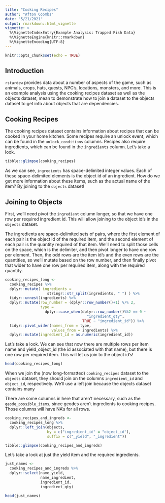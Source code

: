 ```yaml
---
title: "Cooking Recipes"
author: "Afton Coombs"
date: "5/21/2021"
output: rmarkdown::html_vignette
vignette: >
  %\VignetteIndexEntry{Example Analysis: Trapped Fish Data}
  %\VignetteEngine{knitr::rmarkdown}
  %\VignetteEncoding{UTF-8}
---
```


```r
knitr::opts_chunk$set(echo = TRUE)
```

## Introduction
`rstardew` provides data about a number of aspects of the game, such as animals, crops, hats, quests, NPC's, locations, monsters, and more. This
is an example analysis using the cooking recipes dataset as well as the 
objects dataset, mean to demonstrate how to join a dataset to the objects
dataset to get info about objects that are dependencies.

## Cooking Recipes
The cooking recipes dataset contains information about recipes that can be cooked in your home kitchen. Some recipes require an unlock event, which can be found in the `unlock_conditions` columns. Recipes also require ingredients, which can be found in the `ingredients` column. Let's take a look.

```r
tibble::glimpse(cooking_recipes)
```

As we can see, `ingredients` has space-delimited integer values. Each of these space-delimited elements is the object id of an ingredient. How do we get more information about these items, such as the actual name of the item? By joining to the `objects` dataset!

## Joining to Objects
First, we'll need pivot the `ingredient` column longer, so that we have one row per required ingredient id. This will allow joining to the object id's in the `objects` dataset.

The ingredients are space-delimited sets of pairs, where the first element of each pair is the object id of the required item, and the second element of each pair is the quantity required of that item. We'll need to split those cells on the space, which is the delimiter, and then pivot longer to have one row per element. Then, the odd rows are the item id's and the even rows are the quantities, so we'll mutate based on the row number, and then finally pivot that wider to have one row per required item, along with the required quantity.

```r
cooking_recipes_long <-
  cooking_recipes %>%
  dplyr::mutate( ingredients =
                   stringr::str_split(ingredients, " ") ) %>%
  tidyr::unnest(ingredients) %>%
  dplyr::mutate(row_number = (dplyr::row_number()+1) %/% 2,
                type =
                  dplyr::case_when(dplyr::row_number()%%2 == 0 ~
                                     "ingredient_qty",
                                   TRUE ~ "ingredient_id")) %>%
  tidyr::pivot_wider(names_from = type, 
                     values_from = ingredients) %>%
  dplyr::mutate(ingredient_id = as.numeric(ingredient_id))
```

Let's take a look. We can see that now there are multiple rows per item name and yield_object_id (the id associated with that name), but there is one row per required item. This will let us join to the object id's!

```r
head(cooking_recipes_long)
```

When we join the (now long-formatted) `cooking_recipes` dataset to the `objects` dataset, they should join on the columns `ingredient_id` and `object_id`, respectively. We'll use a left join because the objects dataset contains many 

There are some columns in here that aren't necessary, such as the 
`geode_possible_items`, since geodes aren't ingredients to cooking recipes. Those columns will have NA's for all rows.

```r
cooking_recipes_and_ingreds <-
  cooking_recipes_long %>%
  dplyr::left_join(objects, 
                   by = c("ingredient_id" = "object_id"),
                   suffix = c("_yield", "_ingredient"))

tibble::glimpse(cooking_recipes_and_ingreds)
```

Let's take a look at just the yield item and the required 
ingredients.

```r
just_names <- 
  cooking_recipes_and_ingreds %>%
  dplyr::select(name_yield, 
                name_ingredient, 
                ingredient_id, 
                ingredient_qty)

head(just_names)
```

